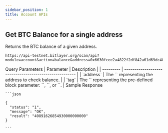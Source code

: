 ---
sidebar_position: 1
title: Account APIs
---


## Get BTC Balance for a single address
Returns the BTC balance of a given address.
```
https://api-testnet.bitlayer.org/scan/api?module=account&action=balance&address=0x6630fcee2a4822f2df842a61d69dc4061bcaa534&tag=latest
```
<Tabs>
  <TabItem value="request" label="Request" default>
    Query Parameters
    | Parameter | Description                                            |
    | --------- | ------------------------------------------------------ |
    | `address` | The `<string>` representing the address to check balance. |
    | `tag`     | The `<string>` representing the pre-defined block parameter: `<earliest>`, `<pending>`, or `<latest>`. |
  </TabItem>
  <TabItem value="response" label="Response">
    Sample Response

    ```json

    {
      "status": "1",
      "message": "OK",
      "result": "40891626854930000000000"
    }

    ```

  </TabItem>
</Tabs>